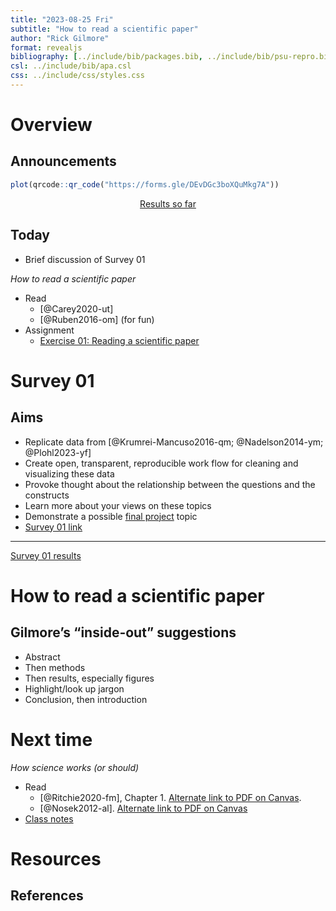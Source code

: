 ```yaml
---
title: "2023-08-25 Fri"
subtitle: "How to read a scientific paper"
author: "Rick Gilmore"
format: revealjs
bibliography: [../include/bib/packages.bib, ../include/bib/psu-repro.bib]
csl: ../include/bib/apa.csl
css: ../include/css/styles.css
---
```


# Overview

## Announcements

```r
plot(qrcode::qr_code("https://forms.gle/DEvDGc3boXQuMkg7A"))
```

<p style="text-align:center;">
[Results so far](../survey-01.html)
</p>

## Today

- Brief discussion of Survey 01

*How to read a scientific paper*

- Read
    - [@Carey2020-ut]
    - [@Ruben2016-om] (for fun)
- [Assignment]{.green_assigned}
    - [Exercise 01: Reading a scientific paper](../ex01-read-a-scientific-paper.html)
    
# Survey 01

## Aims

- Replicate data from [@Krumrei-Mancuso2016-qm; @Nadelson2014-ym; @Plohl2023-yf]
- Create open, transparent, reproducible work flow for cleaning and visualizing these data
- Provoke thought about the relationship between the questions and the constructs
- Learn more about your views on these topics
- Demonstrate a possible [final project](final-project.qmd) topic
- [Survey 01 link](https://forms.gle/WW7aDAMb99zy9tzv5)

---

[Survey 01 results](../survey-01.html)

# How to read a scientific paper

## Gilmore's "inside-out" suggestions

- Abstract
- Then methods
- Then results, especially figures
- Highlight/look up jargon
- Conclusion, then introduction

# Next time

*How science works (or should)*

- Read
    - [@Ritchie2020-fm], Chapter 1. [Alternate link to PDF on Canvas](https://psu.instructure.com/files/144654645/download?download_frd=1).
    - [@Nosek2012-al]. [Alternate link to PDF on Canvas](https://psu.instructure.com/files/144654434/download?download_frd=1)
- [Class notes](notes/wk01-2023-08-23.qmd)

# Resources

## References
